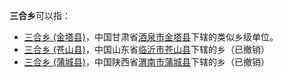 '''三合乡'''可以指：
{{PRC admin/disambig|22/08/02/201/000|23/06/23/202/000|33/05/21/202/000|43/10/25/213/000|51/18/22/209/000|51/19/21/207/000|51/33/21/206/000|62/08/26/216/000}}
* [[三合乡_(金塔县)|三合乡 (金塔县)]]，中国甘肃省[[酒泉市|酒泉市]][[金塔县|金塔县]]下辖的类似乡级单位。
* [[三合乡_(苍山县)|三合乡 (苍山县)]]，中国山东省[[临沂市|临沂市]][[苍山县|苍山县]]下辖的乡（已撤销）
* [[三合乡_(蒲城县)|三合乡 (蒲城县)]]，中国陕西省[[渭南市|渭南市]][[蒲城县|蒲城县]]下辖的乡（已撤销）
{{disambig|cat=三字中国乡名消歧义}}